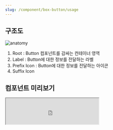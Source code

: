 ```yaml
---
slug: /component/box-button/usage
---
```


## 구조도

<Anatomy>![anatomy](./images/anatomy.png)</Anatomy>

1. Root : Button 컴포넌트를 감싸는 컨테이너 영역
2. Label : Button에 대한 정보를 전달하는 라벨
3. Prefix Icon : Button에 대한 정보를 전달하는 아이콘
4. Suffix Icon

## 컴포넌트 미리보기

<Iframe
  src="https://sprout-storybook.vercel.app/iframe.html?args=&id=components-buttons-boxbutton--basic&viewMode=story"
  height="85px"
/>

## 옵션

<HalfCard>
  <HalfCardImageCell>
    ![box button options size](./images/boxbutton-options-size.png)
  </HalfCardImageCell>
  <HalfCardDescriptionCell>
    <HalfCardDescriptionTitle>Size</HalfCardDescriptionTitle>
    <HalfCardDescription>
      Box Button은 xsmall, small, medium, large, xlarge 5개의 사이즈를 가질 수
      있습니다. medium이 가장 보편적으로 사용되며, 페이지 내의 중요도와 시각적
      균형에 맞게 적절하게 사용합니다.
    </HalfCardDescription>
  </HalfCardDescriptionCell>
</HalfCard>

<HalfCard>
  <HalfCardImageCell>
    ![box button options prioity](./images/boxbutton-options-prioity.png)
  </HalfCardImageCell>
  <HalfCardDescriptionCell>
    <HalfCardDescriptionTitle>Variant</HalfCardDescriptionTitle>
    <HalfCardDescription>
      Variant의 중요도는 Primary로 갈수록 높아지며, Secondary로 갈수록
      낮아집니다. 화면 내에서 액션의 중요도에 따라 버튼의 variant를 다르게
      사용합니다.
    </HalfCardDescription>
  </HalfCardDescriptionCell>
</HalfCard>

<HalfCard>
  <HalfCardImageCell>
    ![box button options primary,
    primary-low](./images/boxbutton-options-primary.png)
  </HalfCardImageCell>
  <HalfCardDescriptionCell>
    <HalfCardDescriptionTitle>Primary variant</HalfCardDescriptionTitle>
    <HalfCardDescription>
      Primary variant는 강한 강조나 중요한 역할을 하는 버튼일 경우에 사용합니다.
      Primary 버튼은 한 화면에서 너무 많이 사용되지 않도록 제한적으로
      사용해야합니다. 또한, Primary 버튼은 단독으로 하단에 고정하여 사용할 수
      있습니다.
    </HalfCardDescription>
  </HalfCardDescriptionCell>
</HalfCard>

<HalfCard>
  <HalfCardImageCell>
    ![box button options danger](./images/boxbutton-options-danger.png)
  </HalfCardImageCell>
  <HalfCardDescriptionCell>
    <HalfCardDescriptionTitle>Danger variant</HalfCardDescriptionTitle>
    <HalfCardDescription>
      Danger variant는 유저에게 위험 요소에 대한 경고를 전달할 때 사용합니다. 이
      버튼으로 인해 파괴적 변화나 부정적인 행동이 일어날 수 있다는 시각적 인지를
      제공합니다.
    </HalfCardDescription>
  </HalfCardDescriptionCell>
</HalfCard>

<HalfCard>
  <HalfCardImageCell>
    ![box button options disabled](./images/boxbutton-options-disabled.png)
  </HalfCardImageCell>
  <HalfCardDescriptionCell>
    <HalfCardDescriptionTitle>Disabled</HalfCardDescriptionTitle>
    <HalfCardDescription>
      Disabled 상태는 Box Button이 존재하지만 지금은 사용할 수 없는 상태를
      나타냅니다. 이 옵션은 레이아웃 일관성을 유지하고 이후 상호작용이 가능할
      수도 있음을 사용자에게 알려줍니다.
    </HalfCardDescription>
  </HalfCardDescriptionCell>
</HalfCard>

<HalfCard>
  <HalfCardImageCell>
    ![box button options icon](./images/boxbutton-options-icon.png)
  </HalfCardImageCell>
  <HalfCardDescriptionCell>
    <HalfCardDescriptionTitle>Icon</HalfCardDescriptionTitle>
    <HalfCardDescription>
      Prefix Icon으로 Label을 보조하기 위한 모노크롬 아이콘을 사용할 수
      있습니다. Suffix Icon으로 Chevron을 사용해 버튼의 상호작용을 강조할 수
      있습니다. 동시 사용은 권장하지 않습니다.
    </HalfCardDescription>
  </HalfCardDescriptionCell>
</HalfCard>

### 옵션 테이블

| 속성        | 값                                      | 기본값  |
| ----------- | --------------------------------------- | ------- |
| size        | xsmall, small, medium, large, xlarge    | medium  |
| variant     | primary, primary-low, secondary, danger | primary |
| is disabled | true, false                             | false   |
| prefix icon | Icon                                    |         |
| suffix icon | Icon                                    |         |

## 상호작용

### 터치 / 마우스

<FullCard>
  <FullCardImageCell>
    ![box button touch / click
    control](./images/boxbutton-click-touch-control-1.png)
  </FullCardImageCell>
  <FullCardDescription>
    마우스 클릭 또는 터치로 Button과 상호작용할 수 있습니다.
  </FullCardDescription>
</FullCard>

<FullCard>
  <FullCardImageCell>
    ![box button touch / click
    control](./images/boxbutton-click-touch-control-2.png)
  </FullCardImageCell>
  <FullCardDescription>
    PC 환경에서 버튼에 Hover 할 경우 커서가 포인터 모양으로 바뀝니다.
  </FullCardDescription>
</FullCard>

### 키보드

<FullCard>
  <FullCardImageCell>
    ![box button keyboard control](./images/boxbutton-keyboard-control-1.png)
  </FullCardImageCell>
  <FullCardDescription>
    <Keyboard>Space</Keyboard> 또는 <Keyboard>Enter</Keyboard> 키를 통해
    Button의 액션을 실행시킬 수 있습니다.
  </FullCardDescription>
</FullCard>

### Max Width

<FullCard>
  <FullCardImageCell>
    ![boxbutton layout guide](./images/boxbutton-max-width-1.png)
  </FullCardImageCell>
  <FullCardDescription>
    Box Button은 모바일 해상도 내에서 좌우 16px 영역을 침범하지 않아야 합니다.
  </FullCardDescription>
</FullCard>

### Overflow

<FullCard>
  <FullCardImageCell>
    ![boxbutton layout guide](./images/boxbutton-max-width-2.png)
  </FullCardImageCell>
  <FullCardDescription>
    Box Button의 Label은 1줄을 초과하지 않도록 작성되어야 합니다.
  </FullCardDescription>
</FullCard>

## 가이드라인

<HalfCard>
  <HalfCardImageCell>
    ![box button guideline](./images/boxbutton-guideline-1.png)
  </HalfCardImageCell>
  <HalfCardDescriptionCell>
    <HalfCardDescriptionTitle>Primary, Primary-low</HalfCardDescriptionTitle>
    <HalfCardDescription>
      Box Button이 나란히 나열되는 경우, 액션 버튼의 우선순위를 고려하여
      배치합니다. Primary는 현재 페이지에서 가장 중요한 액션을 수행하는
      버튼이며, Primary low는 주로 서브 액션을 수행하는 버튼입니다.
    </HalfCardDescription>
  </HalfCardDescriptionCell>
</HalfCard>

<HalfCard>
  <HalfCardImageCell>
    ![box button guideline](./images/boxbutton-guideline-2.png)
  </HalfCardImageCell>
  <HalfCardDescriptionCell>
    <HalfCardDescriptionTitle>Secondary, Primary</HalfCardDescriptionTitle>
    <HalfCardDescription>
      Box Button이 나란히 나열되는 경우, 액션 버튼의 우선순위를 고려하여
      배치합니다.
    </HalfCardDescription>
  </HalfCardDescriptionCell>
</HalfCard>

<HalfCard>
  <HalfCardImageCell>
    ![box button guideline](./images/boxbutton-guideline-3.png)
  </HalfCardImageCell>
  <HalfCardDescriptionCell>
    <HalfCardDescriptionTitle>Secondary, Primary</HalfCardDescriptionTitle>
    <HalfCardDescription>
      Box Button이 나란히 나열되는 경우, 액션의 중요도 차이가 큰 경우 너비
      비율을 조정하여 사용하기를 권장합니다.
    </HalfCardDescription>
  </HalfCardDescriptionCell>
</HalfCard>

<HalfCard>
  <HalfCardImageCell>
    ![box button guideline](./images/boxbutton-guideline-4.png)
  </HalfCardImageCell>
  <HalfCardDescriptionCell>
    <HalfCardDescriptionTitle>Secondary</HalfCardDescriptionTitle>
    <HalfCardDescription>
      동일한 위계의 서브 액션이 나열되는 경우, Secondary 사용을 권장합니다.
    </HalfCardDescription>
  </HalfCardDescriptionCell>
</HalfCard>

<HalfCard>
  <HalfCardImageCell>
    ![box button guideline](./images/boxbutton-guideline-5.png)
  </HalfCardImageCell>
  <HalfCardDescriptionCell>
    <HalfCardDescriptionTitle>Prefix Icon</HalfCardDescriptionTitle>
    <HalfCardDescription>
      Label을 보조하는 아이콘을 Prefix에 사용할 수 있습니다. 적절한 아이콘
      배치는 유저가 빠르고 쉽게 Button의 기능을 이해할 수 있도록 돕습니다.
    </HalfCardDescription>
  </HalfCardDescriptionCell>
</HalfCard>

<br />

### Do / Don't

<br />

<DoDontLayout>
  <DontBox>
    <DontImage>
      ![box button guideline](./images/boxbutton-guideline-do-1.png)
    </DontImage>
    <DontText>
      Box Button 형태를 임의로 변형하여 Full-Width 타입으로 사용하지 않습니다.
    </DontText>
  </DontBox>
  <DontBox>
    <DontImage>
      ![box button guideline](./images/boxbutton-guideline-dont-1.png)
    </DontImage>
    <DontText>
      임의로 버튼의 컬러를 바꾸거나 폰트 사이즈를 조정하여 사용하지 않습니다.
    </DontText>
  </DontBox>
</DoDontLayout>

<br />

<DoDontLayout>
  <DoBox>
    <DoImage>
      ![box button guideline](./images/boxbutton-guideline-do-2.png)
    </DoImage>
    <DoText>
      테마에 관계없이 Primary 위 Label은 static-white를 사용합니다.
    </DoText>
  </DoBox>
  <DontBox>
    <DontImage>
      ![box button guideline](./images/boxbutton-guideline-dont-2.png)
    </DontImage>
    <DontText>
      다크 테마에서 Primary 위 Label의 컬러는 반전되지 않습니다.
    </DontText>
  </DontBox>
</DoDontLayout>

<br />

<DoDontLayout>
  <DoBox>
    <DoImage>
      ![box button guideline](./images/boxbutton-guideline-do-3.png)
    </DoImage>
    <DoText>Label을 명확하고 간결하게 작성합니다.</DoText>
  </DoBox>
  <DontBox>
    <DontImage>
      ![box button guideline](./images/boxbutton-guideline-dont-3.png)
    </DontImage>
    <DontText>
      Box Button에 불필요한 이모지, 아이콘을 사용하지 않습니다. 또는 구어체나
      서술형을 사용하지 않습니다.
    </DontText>
  </DontBox>
</DoDontLayout>

<br />

<DoDontLayout>
  <DoBox>
    <DoImage>
      ![box button guideline](./images/boxbutton-guideline-do-4.png)
    </DoImage>
    <DoText>Suffix에는 Chevron Icon만 사용할 수 있습니다.</DoText>
  </DoBox>
  <DontBox>
    <DontImage>
      ![box button guideline](./images/boxbutton-guideline-dont-4.png)
    </DontImage>
    <DontText>Suffix에는 Chevron이 아닌 Icon을 사용지 않습니다.</DontText>
  </DontBox>
</DoDontLayout>
